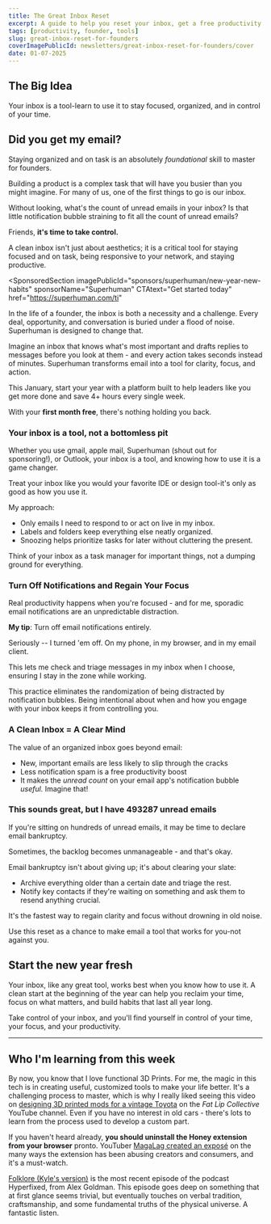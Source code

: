 ```yaml
---
title: The Great Inbox Reset
excerpt: A guide to help you reset your inbox, get a free productivity boost, and do better work.
tags: [productivity, founder, tools]
slug: great-inbox-reset-for-founders
coverImagePublicId: newsletters/great-inbox-reset-for-founders/cover
date: 01-07-2025
---
```


## The Big Idea

Your inbox is a tool-learn to use it to stay focused, organized, and in control of your time.

## Did you get my email?

Staying organized and on task is an absolutely _foundational_ skill to master for founders.

Building a product is a complex task that will have you busier than you might imagine. For many of us, one of the first things to go is our inbox.

Without looking, what's the count of unread emails in your inbox? Is that little notification bubble straining to fit all the count of unread emails?

Friends, **it's time to take control.**

A clean inbox isn't just about aesthetics; it is a critical tool for staying focused and on task, being responsive to your network, and staying productive.

<SponsoredSection
  imagePublicId="sponsors/superhuman/new-year-new-habits"
  sponsorName="Superhuman"
  CTAtext="Get started today"
  href="https://superhuman.com/ti"
>

In the life of a founder, the inbox is both a necessity and a challenge. Every deal, opportunity, and conversation is buried under a flood of noise. Superhuman is designed to change that.

Imagine an inbox that knows what's most important and drafts replies to messages before you look at them - and every action takes seconds instead of minutes. Superhuman transforms email into a tool for clarity, focus, and action.

This January, start your year with a platform built to help leaders like you get more done and save 4+ hours every single week.

With your **first month free**, there's nothing holding you back.

</SponsoredSection>

### Your inbox is a tool, not a bottomless pit

Whether you use gmail, apple mail, Superhuman (shout out for sponsoring!), or Outlook, your inbox is a tool, and knowing how to use it is a game changer.

Treat your inbox like you would your favorite IDE or design tool-it's only as good as how you use it.

My approach:

- Only emails I need to respond to or act on live in my inbox.
- Labels and folders keep everything else neatly organized.
- Snoozing helps prioritize tasks for later without cluttering the present.

Think of your inbox as a task manager for important things, not a dumping ground for everything.

### Turn Off Notifications and Regain Your Focus

Real productivity happens when you're focused - and for me, sporadic email notifications are an unpredictable distraction.

**My tip**: Turn off email notifications entirely.

Seriously -- I turned 'em off. On my phone, in my browser, and in my email client.

This lets me check and triage messages in my inbox when I choose, ensuring I stay in the zone while working.

This practice eliminates the randomization of being distracted by notification bubbles. Being intentional about when and how you engage with your inbox keeps it from controlling you.

### A Clean Inbox = A Clear Mind

The value of an organized inbox goes beyond email:

- New, important emails are less likely to slip through the cracks
- Less notification spam is a free productivity boost
- It makes the _unread count_ on your email app's notification bubble _useful._ Imagine that!

### This sounds great, but I have 493287 unread emails

If you're sitting on hundreds of unread emails, it may be time to declare email bankruptcy.

Sometimes, the backlog becomes unmanageable - and that's okay.

Email bankruptcy isn't about giving up; it's about clearing your slate:

- Archive everything older than a certain date and triage the rest.
- Notify key contacts if they're waiting on something and ask them to resend anything crucial.

It's the fastest way to regain clarity and focus without drowning in old noise.

Use this reset as a chance to make email a tool that works for you-not against you.

## Start the new year fresh

Your inbox, like any great tool, works best when you know how to use it. A clean start at the beginning of the year can help you reclaim your time, focus on what matters, and build habits that last all year long.

Take control of your inbox, and you'll find yourself in control of your time, your focus, and your productivity.

---

## Who I'm learning from this week

By now, you know that I love functional 3D Prints. For me, the magic in this tech is in creating useful, customized tools to make your life better. It's a challenging process to master, which is why I really liked seeing this video on [designing 3D printed mods for a vintage Toyota](https://www.youtube.com/watch?v=hpxAcJaAXgk) on the _Fat Lip Collective_ YouTube channel. Even if you have no interest in old cars - there's lots to learn from the process used to develop a custom part.

If you haven't heard already, **you should uninstall the Honey extension from your browser** pronto. YouTuber [MagaLag created an exposé](https://www.youtube.com/watch?v=vc4yL3YTwWk&pp=ygUSaG9uZXkgc2NhbSBleHBvc2Vk) on the many ways the extension has been abusing creators and consumers, and it's a must-watch.

[Folklore (Kyle's version)](https://pca.st/0iqmt7xe) is the most recent episode of the podcast Hyperfixed, from Alex Goldman. This episode goes deep on something that at first glance seems trivial, but eventually touches on verbal tradition, craftsmanship, and some fundamental truths of the physical universe. A fantastic listen.
